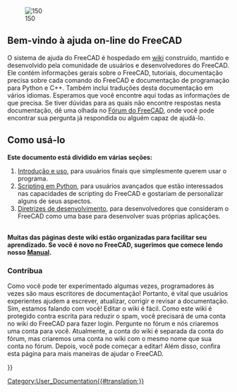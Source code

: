 <languages/>
{{Docnav
|
|[[About_FreeCAD/pt-br|Sobre o FreeCAD]]
}}

[[Image:Crystal_Clear_app_tutorials.png|right|150]]

<span id="Welcome_to_the_FreeCAD_on-line_help"></span>
== Bem-vindo à ajuda on-line do FreeCAD ==

O sistema de ajuda do FreeCAD é hospedado em [https://wiki.freecad.org/Main_Page/pt-br wiki] construído, mantido e desenvolvido pela comunidade de usuários e desenvolvedores do FreeCAD. Ele contém informações gerais sobre o FreeCAD, tutoriais, documentação precisa sobre cada comando do FreeCAD e documentação de programação para Python e C++. Também inclui traduções desta documentação em vários idiomas. Esperamos que você encontre aqui todas as informações de que precisa. Se tiver dúvidas para as quais não encontre respostas nesta documentação, dê uma olhada no [http://forum.freecadweb.org/index.php Fórum do FreeCAD], onde você pode encontrar sua pergunta já respondida ou alguém capaz de ajudá-lo.

<span id="How_to_use"></span>
== Como usá-lo ==

'''Este documento está dividido em várias seções:'''

# [[User_hub/pt-br|Introdução e uso]], para usuários finais que simplesmente querem usar o programa.
# [[Power_users_hub/pt-br|Scripting em Python]], para usuários avançados que estão interessados nas capacidades de scripting do FreeCAD e gostariam de personalizar alguns de seus aspectos.
# [[Developer_hub/pt-br|Diretrizes de desenvolvimento]], para desenvolvedores que consideram o FreeCAD como uma base para desenvolver suas próprias aplicações.

<br>'''Muitas das páginas deste wiki estão organizadas para facilitar seu aprendizado. Se você é novo no FreeCAD, sugerimos que comece lendo nosso [[Manual:Introduction/pt-br|Manual]].'''

<span id="Contribute"></span>
=== Contribua ===

<div class="mw-translate-fuzzy">
Como você pode ter experimentado algumas vezes, programadores às vezes são maus escritores de documentação! Portanto, é vital que usuários experientes ajudem a escrever, atualizar, corrigir e revisar a documentação. Sim, estamos falando com você! Editar o wiki é fácil. Como este wiki é protegido contra escrita para reduzir o spam, você precisará de uma conta no wiki do FreeCAD para fazer login. Pergunte no fórum e nós criaremos uma conta para você. Atualmente, a conta do wiki é separada da conta do fórum, mas criaremos uma conta no wiki com o mesmo nome que sua conta no fórum. Depois, você pode começar a editar! Além disso, confira esta página para mais maneiras de ajudar o FreeCAD.
</div>

{{Docnav
|
|[[About_FreeCAD/pt-br|Sobre o FreeCAD]]
}}

{{Userdocnavi{{#translation:}}}}
[[Category:User_Documentation{{#translation:}}]]
